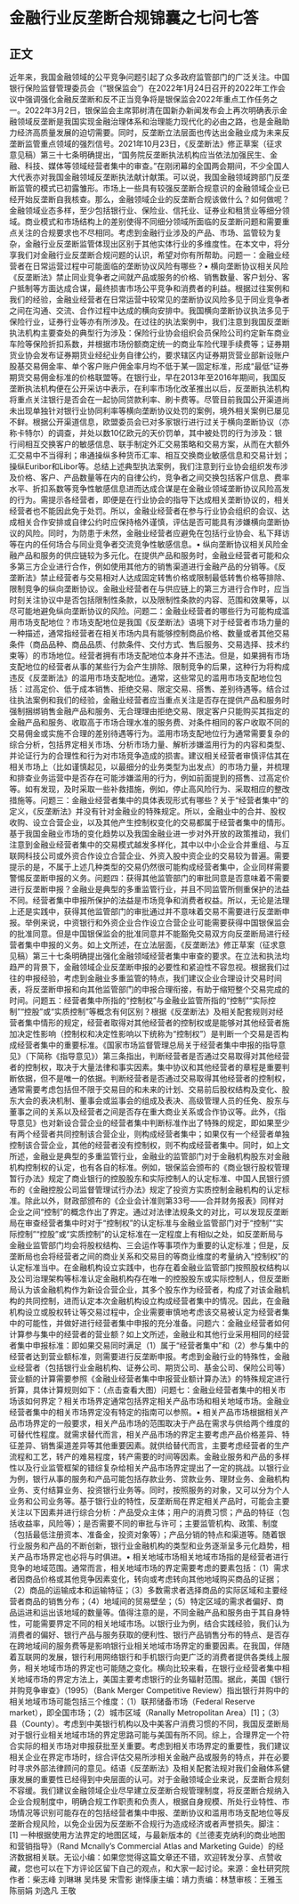 # 金融行业反垄断合规锦囊之七问七答
## 正文
近年来，我国金融领域的公平竞争问题引起了众多政府监管部门的广泛关注。中国银行保险监督管理委员会（“银保监会”）在2022年1月24日召开的2022年工作会议中强调强化金融反垄断和反不正当竞争将是银保监会2022年重点工作任务之一。2022年3月2日，银保监会主席郭树清在国新办新闻发布会上再次明确表示金融领域反垄断是我国实现金融治理体系和治理能力现代化的必由之路，也是金融助力经济高质量发展的迫切需要。同时，反垄断立法层面也传达出金融业成为未来反垄断监管重点领域的强烈信号。2021年10月23日，《反垄断法》修正草案（征求意见稿）第三十七条明确提出，“国务院反垄断执法机构应当依法加强民生、金融、科技、媒体等领域经营者集中的审查。”在刚闭幕的全国两会期间，不少全国人大代表亦对我国金融领域反垄断执法献计献策。可以说，我国金融领域跨部门反垄断监管的模式已初露雏形。市场上一些具有较强反垄断合规意识的金融领域企业已经开始反垄断自我核查。那么，金融领域企业的反垄断合规该做什么？如何做呢？金融领域业态多样，至少包括银行业、保险业、信托业、证券业和租赁业等细分领域。商业模式和市场结构上的差别使得不同细分领域所面临的反垄断问题和需要重点关注的合规要求也不尽相同。考虑到金融行业涉及的产品、市场、监管较为复杂，金融行业反垄断监管体现出区别于其他实体行业的多维度性。在本文中，将分享我们对金融行业反垄断合规问题的认识，希望对你有所帮助。问题一：金融业经营者在日常运营过程中可能面临的垄断协议风险有哪些？• 横向垄断协议相关风险《反垄断法》禁止同业竞争者之间就产品或服务的价格、销售数量、客户划分、客户抵制等方面达成合谋，最终损害市场公平竞争和消费者的利益。根据过往案例和我们的经验，金融业经营者在日常运营中较常见的垄断协议风险多见于同业竞争者之间在沟通、交流、合作过程中达成的横向安排中。我国横向垄断协议执法多见于保险行业，证券行业等亦有所涉及。在过往的执法案例中，我们注意到我国反垄断执法机构主要查处的典型行为涉及：保险行业协会组织会员保险公司约定新车商业车险等保险折扣系数，并根据市场份额商定统一的商业车险代理手续费等；证券期货业协会发布证券期货业经纪业务自律公约，要求辖区内证券期货营业部新设账户股基交易佣金率、单个客户账户佣金率月均不低于某一固定标准，形成“最低”证券期货交易佣金标准的价格联盟等。在银行业，早在2013年至2016年期间，我国反垄断执法机构便在公开采访中表示，在利率市场化改革推出以后，反垄断执法机构将重点关注银行是否会在一起协同贷款利率、刷卡费等。尽管目前我国公开渠道尚未出现单独针对银行业协同利率等横向垄断协议处罚的案例，境外相关案例已屡见不鲜。根据公开渠道信息，欧盟委员会已对多家银行进行过关于横向垄断协议（亦称卡特尔）的调查，并处以数10亿欧元的天价罚单，其中被处罚的行为涉及：银行间相互交换客户的敏感信息、联手制定外汇交易策略和交易方案，从而在大额外汇交易中不当得利；串通操纵多种货币汇率、相互交换商业敏感信息和交易计划；操纵Euribor和Libor等。总结上述典型执法案例，我们注意到行业协会组织发布涉及价格、客户、产品数量等在内的自律公约，竞争者之间交换包括客户信息、费率水平、折扣系数等竞争性敏感信息进而达成合谋是在金融业领域垄断协议风险高发的行为。需提示各经营者，即便是在行业协会的指导下达成相关垄断协议的，相关经营者也不能因此免于处罚。所以，金融业经营者在参与行业协会组织的会议、达成相关合作安排或自律公约时应保持格外谨慎，评估是否可能具有涉嫌横向垄断协议的风险。同时，为防患于未然，金融业经营者应避免在包括行业协会、私下拜访等在内的任何场合与同业竞争者交流竞争性敏感信息。• 纵向垄断协议相关风险金融产品和服务的供应链较为多元化。在提供产品和服务时，金融业经营者可能和众多第三方企业进行合作，例如使用其他方的销售渠道进行金融产品的分销等。《反垄断法》禁止经营者与交易相对人达成固定转售价格或限制最低转售价格等排除、限制竞争的纵向垄断协议。金融业经营者在与供应链上的第三方进行合作时，应当时刻关注协议中是否包括限制性条款，以及限制性条款的内容、范围和效果等，以尽可能地避免纵向垄断协议的风险。问题二：金融业经营者的哪些行为可能构成滥用市场支配地位？市场支配地位是我国《反垄断法》语境下对于经营者市场力量的一种描述，通常指经营者在相关市场内具有能够控制商品价格、数量或者其他交易条件（商品品种、商品品质、付款条件、交付方式、售后服务、交易选择、技术约束等）的市场地位。经营者拥有市场支配地位本身并不违法。但是，如果拥有市场支配地位的经营者从事的某些行为会产生排除、限制竞争的后果，这种行为将构成违反《反垄断法》的滥用市场支配地位。通常，这些常见的滥用市场支配地位包括：过高定价、低于成本销售、拒绝交易、限定交易、搭售、差别待遇等。结合过往执法案例和我们的经验，金融业经营者应当重点关注是否存在提供产品和服务时强制捆绑销售金融产品和服务、无合理理由拒绝交易、限定客户只能购买其指定的金融产品和服务、收取高于市场合理水准的服务费、对条件相同的客户收取不同的交易佣金或实施不合理的差别待遇等行为。滥用市场支配地位行为通常需要复杂的综合分析，包括界定相关市场、分析市场力量、解析涉嫌滥用行为的内容和类型、并论证行为的合理性和行为对市场竞争造成的损害。建议相关经营者审慎评估其在相关市场上（比如谨慎起见，以最细分的业务类型为出发点）的市场力量，并梳理和排查业务运营中是否存在可能涉嫌滥用的行为，例如前面提到的搭售、过高定价等。如有发现，及时采取一些补救措施，例如，停止高风险行为、采取相应的整改措施等。问题三：金融业经营者集中的具体表现形式有哪些？关于“经营者集中”的定义，《反垄断法》并没有针对金融业的特殊规定。所以，金融业中的合并、股权收购、设立合营企业，以及其他产生控制权变化的交易都属于经营者集中的情形。基于我国金融业市场的变化趋势以及我国金融业进一步对外开放的政策推动，我们注意到金融业经营者集中的交易模式越发多样化，其中以中小企业合并重组、与互联网科技公司或外资合作设立合营企业、外资入股中资企业的交易较为普遍。需要提示的是，不属于上述几种类型的交易仍然很可能构成经营者集中，企业同样需要警惕反垄断申报的义务。问题四：获得其他监管部门的审批同意是否意味着不需要进行反垄断申报？金融业是典型的多重监管行业，并且不同监管所侧重保护的法益不同。经营者集中申报所保护的法益是市场竞争和消费者权益。所以，无论是法理上还是实践中，获得其他监管部门的审批通过并不意味着交易不需要进行反垄断申报。举例来说，中资银行和外资企业合作设立合营企业可能需要获得中国银保监会的批准同意。但是中国银保监会的批准同意并不能豁免交易双方向反垄断局进行经营者集中申报的义务。如上文所述，在立法层面，《反垄断法》修正草案（征求意见稿）第三十七条明确提出强化金融领域经营者集中审查的要求。在立法和执法均趋严的背景下，金融领域企业反垄断申报的必要性和紧迫性不容忽视。根据我们过往的申报经验，考虑到金融业多重监管的特点，我们建议企业合理设计交易时间表，将反垄断申报和向其他监管部门的申报合理衔接，有助于缩短整个交易完成的时间。问题五：经营者集中所指的“控制权”与金融业监管所指的“控制”“实际控制”“控股”或“实质控制”等概念有何区别？根据《反垄断法》及相关配套规则对经营者集中情形的规定，经营者取得对其他经营者的控制权或是能够对其他经营者施加决定性影响（控制权和决定性影响以下统称为“控制权”）是判断一个交易是否构成经营者集中的重要标准。《国家市场监督管理总局关于经营者集中申报的指导意见》（下简称《指导意见》）第三条指出，判断经营者是否通过交易取得对其他经营者的控制权，取决于大量法律和事实因素。集中协议和其他经营者的章程是重要判断依据，但不是唯一的依据。判断经营者是否通过交易取得其他经营者的控制权，通常需要考虑包括但不限于交易目的和未来的计划、交易前后股权结构及变化、股东大会的表决机制、董事会或监事会的组成及表决、高级管理人员的任免、股东与董事之间的关系以及经营者之间是否存在重大商业关系或合作协议等。此外，《指导意见》也对新设合营企业的经营者集中判断标准作出了特殊的规定，即如果至少有两个经营者共同控制该合营企业，则构成经营者集中；如果仅有一个经营者单独控制该合营企业，其他的经营者没有控制权，则不构成经营者集中。同时，如上文所述，金融业是典型的多重监管行业，金融业的监管部门对于金融机构股东对金融机构控制权的认定，也有各自的标准。例如，银保监会颁布的《商业银行股权管理暂行办法》规定了商业银行的控股股东和实际控制人的认定标准、中国人民银行颁布的《金融控股公司监督管理试行办法》规定了投资方实质控制金融机构的认定标准。除此以外，财政部颁布的《企业会计准则第33号——合并财务报表》同样对企业之间“控制”的概念作出了界定。通过对法律法规条文的对比，可以发现反垄断局在审查经营者集中时对于“控制权”的认定标准与金融业监管部门对于“控制”“实际控制”“控股”或“实质控制”的认定标准在一定程度上有相似之处，如反垄断局与金融业监管部门均会将股权结构、三会运作等事项作为重要的认定标准；但是，反垄断局也会将经营者之间的商业关系和交易目的等商业维度的考量纳入“控制权”的认定标准当中。在金融机构设立实践中，也存在着金融业监管部门按照股权结构以及公司治理架构等标准认定金融机构存在唯一的控股股东或实际控制人，但反垄断局认为该金融机构作为新设合营企业，其多个股东作为经营者，构成了对该金融机构的共同控制，进而认定本次金融机构设立构成经营者集中的情况。因此，在金融机构设立或股权转让等交易过程中，企业需要审慎地考虑该交易被认定为经营者集中的可能性，并做好进行经营者集中申报的充分准备。问题六：金融业经营者如何计算参与集中的经营者的营业额？如上文所述，金融业和其他行业采用相同的经营者集中申报标准：即如果交易同时满足（1）属于“经营者集中”和（2）参与集中的经营者达到营业额标准，则需要进行反垄断申报。考虑到金融行业的特殊性，金融业经营者（包括银行业金融机构、证券公司、期货公司、基金公司、保险公司等）营业额的计算需要参照《金融业经营者集中申报营业额计算办法》的特殊规定进行折算，具体计算规则如下：（点击查看大图）问题七：金融业经营者集中的相关市场该如何界定？相关市场界定通常包括界定相关产品市场和相关地域市场。金融业经营者集中的相关市场界定没有特定的指南可以参照。• 相关产品市场根据相关产品市场界定的一般要求，相关产品市场的范围取决于产品在需求与供给两个维度的可替代性程度。就需求替代而言，相关产品市场的界定主要考虑产品价格差异、特征差异、销售渠道差异等其他重要因素。就供给替代而言，主要考虑经营者的生产流程和工艺，转产的难易程度，转产需要的时间等因素。金融业服务和产品的多样性以及行业监管框架的错综复杂给相关产品市场界定提出了一定的挑战。以银行业为例，银行从事的服务和产品可能包括存款业务、贷款业务、理财业务、金融机构业务、支付结算业务、投资银行业务等。同时，按照服务的对象，又可以分为个人业务和公司业务等。基于银行业的特性，反垄断局在界定相关产品时，可能会主要关注以下因素并进行综合分析：产品受众主体；用户的消费习惯；产品的特征（包括收益率，风险等）；是否需要不同的审批与许可；主要监管机构、政策、制度（包括最低注册资本、准备金，投资对象等）；产品分销的特点和渠道等。随着银行业服务和产品的不断创新，银行业金融机构的类型和业务逐渐呈多元化趋势，相关产品市场界定也必将与时俱进。• 相关地域市场相关地域市场指的是经营者进行竞争的地域范围。通常而言，相关地域市场的界定需要考虑的要素包括：（1）需求者因商品价格或其他竞争因素变化，转向或考虑转向其他地域购买商品的证据；（2）商品的运输成本和运输特征；（3）多数需求者选择商品的实际区域和主要经营者商品的销售分布；（4）地域间的贸易壁垒；（5）特定区域的需求者偏好、商品运进和运出该地域的数量等。值得注意的是，不同金融产品和服务由于其自身特性，可能需要界定不同的相关地域市场。以银行业为例，结合实践经验，我们认为消费者的偏好、银行产品与服务获取的便利性、银行产品销售分布的特点、是否存在跨地域间的服务费等是影响银行业相关地域市场界定的重要因素。在我国，伴随着互联网的发展，银行利用网络银行和手机银行向更广泛的消费者提供各类线上服务，相关地域市场的界定也可能随之变化。横向比较来看，在银行业经营者集中相关地域市场的界定方法上，美国主要考虑银行的业务辐射范围。据此，美国《银行并购竞争审查》（1995）（Bank Merger Competitive Review）指出银行并购中的相关地域市场可能包括三个维度：（1）联邦储备市场（Federal Reserve market），即全国市场；（2）城市区域（Ranally Metropolitan Area）[1]；（3）县（County）。考虑到中美银行机构以及中美客户消费习惯的不同，我国反垄断局对于银行业相关地域市场的界定思路可能与美国有所不同。综上，合理界定一个符合实际的相关市场对申报获批至关重要。考虑到相关市场界定的重要性，我们建议相关企业在界定市场时，综合评估交易所涉相关金融产品或服务的特点，并在必要时寻求外部法律顾问的意见。结语《反垄断法》及相关配套法规对我们金融体系健康发展的重要性已经得到中央层面的认可。对于金融领域企业来说，反垄断合规刻不容缓。我们建议金融领域企业尽早建立反垄断合规管理制度，将反垄断合规纳入企业合规制度中，明确合规工作职责和负责人，根据自身规模、所处行业特性、市场情况等识别可能存在的包括经营者集中申报、垄断协议和滥用市场支配地位等反垄断合规风险，以免企业因为反垄断不合规行为造成经济或者声誉损失。脚注：[1] 一种根据使用方法界定的地图区域，与最新版本的《兰德麦克纳利的商业地图和营销指导》（Rand Mcnally’s Commercial Atlas and Marketing Guide）的经济数据相关联。无讼小编：如果您觉得这篇文章还不错，欢迎转发分享、点赞收藏，您也可以在下方评论区留下自己的观点，和大家一起讨论。来源：金杜研究院作者：柴志峰 刘琳琳 吴炜旻 宋雪影 谢怿康主编：靖力责编：林慧审核：王雅玉 陈丽娟 刘逸凡 王敬